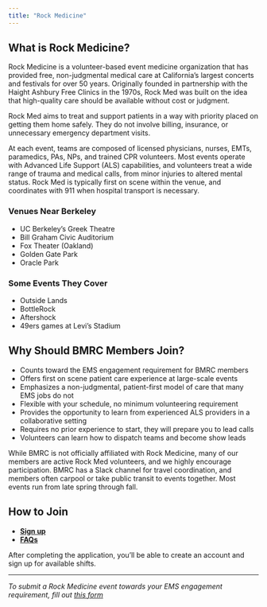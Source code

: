```yaml
---
title: "Rock Medicine"
---
```


## What is Rock Medicine?

Rock Medicine is a volunteer-based event medicine organization that has provided free, non-judgmental medical care at California's largest concerts and festivals for over 50 years. Originally founded in partnership with the Haight Ashbury Free Clinics in the 1970s, Rock Med was built on the idea that high-quality care should be available without cost or judgment.

Rock Med aims to treat and support patients in a way with priority placed on getting them home safely. They do not involve billing, insurance, or unnecessary emergency department visits.

At each event, teams are composed of licensed physicians, nurses, EMTs, paramedics, PAs, NPs, and trained CPR volunteers. Most events operate with Advanced Life Support (ALS) capabilities, and volunteers treat a wide range of trauma and medical calls, from minor injuries to altered mental status. Rock Med is typically first on scene within the venue, and coordinates with 911 when hospital transport is necessary.

### Venues Near Berkeley
- UC Berkeley’s Greek Theatre
- Bill Graham Civic Auditorium
- Fox Theater (Oakland)
- Golden Gate Park
- Oracle Park

### Some Events They Cover
- Outside Lands
- BottleRock
- Aftershock
- 49ers games at Levi’s Stadium

## Why Should BMRC Members Join?
- Counts toward the EMS engagement requirement for BMRC members
- Offers first on scene patient care experience at large-scale events
- Emphasizes a non-judgmental, patient-first model of care that many EMS jobs do not
- Flexible with your schedule, no minimum volunteering requirement
- Provides the opportunity to learn from experienced ALS providers in a collaborative setting
- Requires no prior experience to start, they will prepare you to lead calls
- Volunteers can learn how to dispatch teams and become show leads 

While BMRC is not officially affiliated with Rock Medicine, many of our members are active Rock Med volunteers, and we highly encourage participation.
BMRC has a Slack channel for travel coordination, and members often carpool or take public transit to events together. Most events run from late spring through fall.

## How to Join

- [**Sign up**](https://www.rockmed.org/volunteer-join/)
- [**FAQs**](https://www.rockmed.org/volunteer-join/#FAQs)

After completing the application, you'll be able to create an account and sign up for available shifts.

---

_To submit a Rock Medicine event towards your EMS engagement requirement, fill out [this form](insert)_
